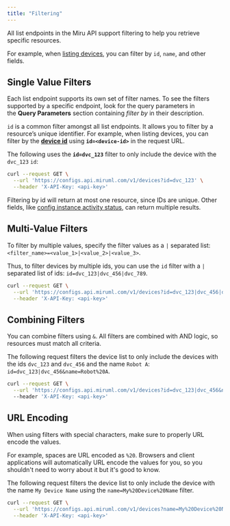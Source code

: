 ```yaml
---
title: "Filtering"
---
```


All list endpoints in the Miru API support filtering to help you retrieve specific resources.

For example, when [listing devices](/docs/api-reference/server-side/endpoints/devices/list), you can filter by `id`, `name`, and other fields.



## Single Value Filters

Each list endpoint supports its own set of filter names. To see the filters supported by a specific endpoint, look for the query parameters in the **Query Parameters** section containing *filter by* in their description.

`id` is a common filter amongst all list endpoints. It allows you to filter by a resource’s unique identifier. For example, when listing devices, you can filter by the [**device id**](/docs/api-reference/server-side/endpoints/devices/list#parameter-id) using **`id=<device-id>`** in the request URL.

The following uses the **`id=dvc_123`** filter to only include the device with the `dvc_123` `id`:

```bash
curl --request GET \
  --url 'https://configs.api.miruml.com/v1/devices?id=dvc_123' \
  --header 'X-API-Key: <api-key>'
```

Filtering by id will return at most one resource, since IDs are unique. Other fields, like [config instance activity status](/docs/api-reference/server-side/endpoints/config-instances/list#parameter-activity-status), can return multiple results.
## Multi-Value Filters

To filter by multiple values, specify the filter values as a `|` separated list: `<filter_name>=<value_1>|<value_2>|<value_3>`.

Thus, to filter devices by multiple ids, you can use the `id` filter with a `|` separated list of ids: `id=dvc_123|dvc_456|dvc_789`.

```bash
curl --request GET \
  --url 'https://configs.api.miruml.com/v1/devices?id=dvc_123|dvc_456|dvc_789' \
  --header 'X-API-Key: <api-key>'
```

## Combining Filters

You can combine filters using `&`. All filters are combined with AND logic, so resources must match all criteria.

The following request filters the device list to only include the devices with the ids `dvc_123` and `dvc_456` and the name `Robot A`: `id=dvc_123|dvc_456&name=Robot%20A`.

```bash
curl --request GET \
  --url 'https://configs.api.miruml.com/v1/devices?id=dvc_123|dvc_456&name=Robot%20A' \ 
  --header 'X-API-Key: <api-key>'
```

## URL Encoding

When using filters with special characters, make sure to properly URL encode the values.

For example, spaces are URL encoded as `%20`. Browsers and client applications will automatically URL encode the values for you, so you shouldn't need to worry about it but it's good to know.

The following request filters the device list to only include the device with the name `My Device Name` using the `name=My%20Device%20Name` filter.

```bash
curl --request GET \
  --url 'https://configs.api.miruml.com/v1/devices?name=My%20Device%20Name' \
  --header 'X-API-Key: <api-key>'
```